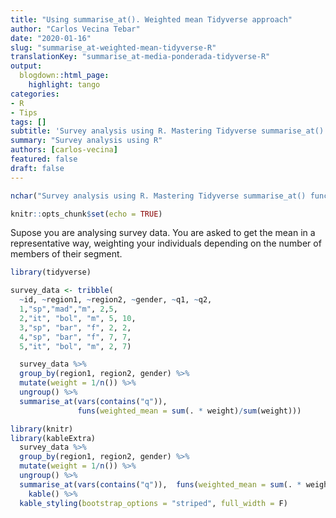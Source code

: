 ```yaml
---
title: "Using summarise_at(). Weighted mean Tidyverse approach"
author: "Carlos Vecina Tebar"
date: "2020-01-16"
slug: "summarise_at-weighted-mean-tidyverse-R"
translationKey: "summarise_at-media-ponderada-tidyverse-R"
output:
  blogdown::html_page:
    highlight: tango
categories:
- R
- Tips
tags: []
subtitle: 'Survey analysis using R. Mastering Tidyverse summarise_at() function to achieve aggregated metrics and statistics.'
summary: "Survey analysis using R"
authors: [carlos-vecina]
featured: false
draft: false
---
```


```r
nchar("Survey analysis using R. Mastering Tidyverse summarise_at() function to achieve aggregated metrics and statistics.")
```

```r
knitr::opts_chunk$set(echo = TRUE)
```

Supose you are analysing survey data. You are asked to get the mean in a representative way, weighting your individuals depending on the number of members of their segment. 

```r
library(tidyverse)

survey_data <- tribble(
  ~id, ~region1, ~region2, ~gender, ~q1, ~q2,
  1,"sp","mad","m", 2,5,
  2,"it", "bol", "m", 5, 10,
  3,"sp", "bar", "f", 2, 2,
  4,"sp", "bar", "f", 7, 7,
  5,"it", "bol", "m", 2, 7)  
```

```r
  survey_data %>% 
  group_by(region1, region2, gender) %>% 
  mutate(weight = 1/n()) %>% 
  ungroup() %>% 
  summarise_at(vars(contains("q")),
               funs(weighted_mean = sum(. * weight)/sum(weight)))
```

```r
library(knitr)
library(kableExtra)
  survey_data %>% 
  group_by(region1, region2, gender) %>% 
  mutate(weight = 1/n()) %>% 
  ungroup() %>% 
  summarise_at(vars(contains("q")),  funs(weighted_mean = sum(. * weight)/sum(weight))) %>% 
    kable() %>% 
  kable_styling(bootstrap_options = "striped", full_width = F)
```

